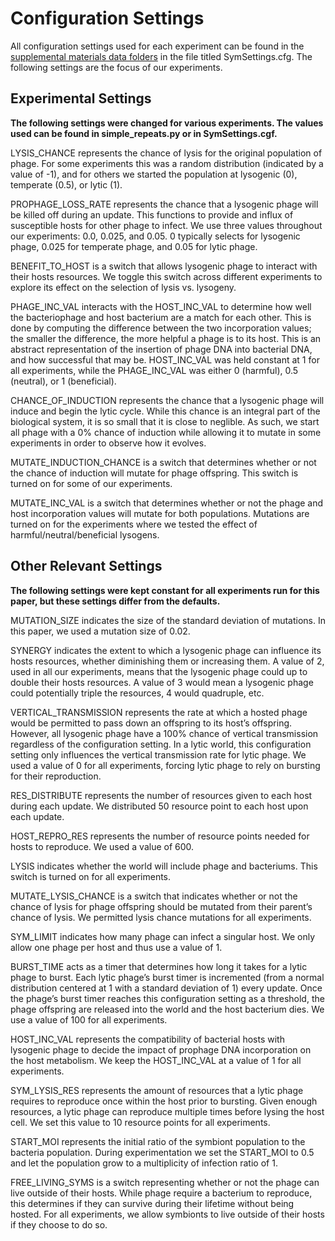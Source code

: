 # Configuration Settings

All configuration settings used for each experiment can be found in the [supplemental materials data folders](https://github.com/anyaevostinar/Evolution-of-Lysogeny-Paper/tree/main/Data) in the file titled SymSettings.cfg. The following settings are the focus of our experiments.

## Experimental Settings
**The following settings were changed for various experiments. The values used can be found in simple_repeats.py or in SymSettings.cgf.**

LYSIS_CHANCE represents the chance of lysis for the original population of phage. For some experiments this was a random distribution (indicated by a value of -1), and for others we started the population at lysogenic (0), temperate (0.5), or lytic (1).

PROPHAGE_LOSS_RATE represents the chance that a lysogenic phage will be killed off during an update. This functions to provide and influx of susceptible hosts for other phage to infect. We use three values throughout our experiments: 0.0, 0.025, and 0.05. 0 typically selects for lysogenic phage, 0.025 for temperate phage, and 0.05 for lytic phage.

BENEFIT_TO_HOST is a switch that allows lysogenic phage to interact with their hosts resources. We toggle this switch across different experiments to explore its effect on the selection of lysis vs. lysogeny.

PHAGE_INC_VAL interacts with the HOST_INC_VAL to determine how well the bacteriophage and host bacterium are a match for each other. This is done by computing the difference between the two incorporation values; the smaller the difference, the more helpful a phage is to its host. This is an abstract representation of the insertion of phage DNA into bacterial DNA, and how successful that may be. HOST_INC_VAL was held constant at 1 for all experiments, while the PHAGE_INC_VAL was either 0 (harmful), 0.5 (neutral), or 1 (beneficial).

CHANCE_OF_INDUCTION represents the chance that a lysogenic phage will induce and begin the lytic cycle. While this chance is an integral part of the biological system, it is so small that it is close to neglible. As such, we start all phage with a 0% chance of induction while allowing it to mutate in some experiments in order to observe how it evolves.

MUTATE_INDUCTION_CHANCE is a switch that determines whether or not the chance of induction will mutate for phage offspring. This switch is turned on for some of our experiments.

MUTATE_INC_VAL is a switch that determines whether or not the phage and host incorporation values will mutate for both populations. Mutations are turned on for the experiments where we tested the effect of harmful/neutral/beneficial lysogens.

## Other Relevant Settings
**The following settings were kept constant for all experiments run for this paper, but these settings differ from the defaults.**

MUTATION_SIZE indicates the size of the standard deviation of mutations. In this paper, we used a mutation size of 0.02.

SYNERGY indicates the extent to which a lysogenic phage can influence its hosts resources, whether diminishing them or increasing them. A value of 2, used in all our experiments, means that the lysogenic phage could up to double their hosts resources. A value of 3 would mean a lysogenic phage could potentially triple the resources, 4 would quadruple, etc.

VERTICAL_TRANSMISSION represents the rate at which a hosted phage would be permitted to pass down an offspring to its host's offspring. However, all lysogenic phage have a 100% chance of vertical transmission regardless of the configuration setting. In a lytic world, this configuration setting only influences the vertical transmission rate for lytic phage. We used a value of 0 for all experiments, forcing lytic phage to rely on bursting for their reproduction.

RES_DISTRIBUTE represents the number of resources given to each host during each update. We distributed 50 resource point to each host upon each update.

HOST_REPRO_RES represents the number of resource points needed for hosts to reproduce. We used a value of 600.

LYSIS indicates whether the world will include phage and bacteriums. This switch is turned on for all experiments.

MUTATE_LYSIS_CHANCE is a switch that indicates whether or not the chance of lysis for phage offspring should be mutated from their parent's chance of lysis. We permitted lysis chance mutations for all experiments.

SYM_LIMIT indicates how many phage can infect a singular host. We only allow one phage per host and thus use a value of 1.

BURST_TIME acts as a timer that determines how long it takes for a lytic phage to burst. Each lytic phage's burst timer is incremented (from a normal distribution centered at 1 with a standard deviation of 1) every update. Once the phage's burst timer reaches this configuration setting as a threshold, the phage offspring are released into the world and the host bacterium dies. We use a value of 100 for all experiments.

HOST_INC_VAL represents the compatibility of bacterial hosts with lysogenic phage to decide the impact of prophage DNA incorporation on the host metabolism. We keep the HOST_INC_VAL at a value of 1 for all experiments.

SYM_LYSIS_RES represents the amount of resources that a lytic phage requires to reproduce once within the host prior to bursting. Given enough resources, a lytic phage can reproduce multiple times before lysing the host cell. We set this value to 10 resource points for all experiments.

START_MOI represents the initial ratio of the symbiont population to the bacteria population. During experimentation we set the START_MOI to 0.5 and let the population grow to a multiplicity of infection ratio of 1.

FREE_LIVING_SYMS is a switch representing whether or not the phage can live outside of their hosts.  While phage require a bacterium to reproduce, this determines if they can survive during their lifetime without being hosted. For all experiments, we allow symbionts to live outside of their hosts if they choose to do so.




